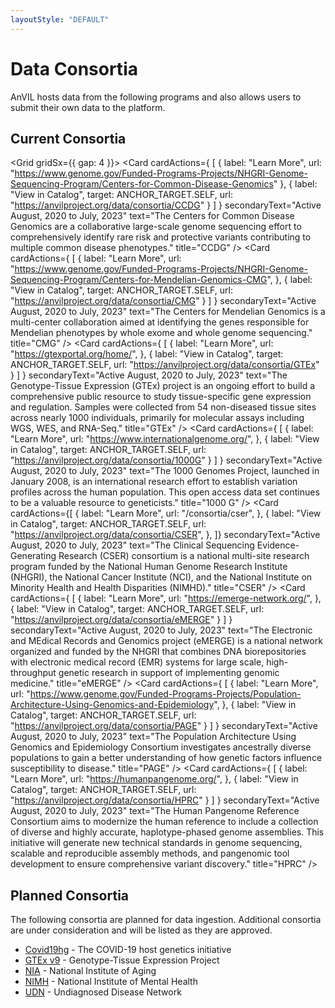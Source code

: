 ```yaml
---
layoutStyle: "DEFAULT"
---
```



# Data Consortia

AnVIL hosts data from the following programs and also allows users to submit their own data to the platform.

<DataIngestionChart />

## Current Consortia

<Grid gridSx={{ gap: 4 }}>
  <Card
    cardActions={
      [
        {
          label: "Learn More",
          url: "https://www.genome.gov/Funded-Programs-Projects/NHGRI-Genome-Sequencing-Program/Centers-for-Common-Disease-Genomics"
        },
        {
          label: "View in Catalog",
          target: ANCHOR_TARGET.SELF,
          url: "https://anvilproject.org/data/consortia/CCDG"
        }
      ]
    }
    secondaryText="Active August, 2020 to July, 2023"
    text="The Centers for Common Disease Genomics are a collaborative large-scale genome sequencing effort to comprehensively identify rare risk and protective variants contributing to multiple common disease phenotypes."
    title="CCDG" />
  <Card
    cardActions={
      [
        {
          label: "Learn More",
          url: "https://www.genome.gov/Funded-Programs-Projects/NHGRI-Genome-Sequencing-Program/Centers-for-Mendelian-Genomics-CMG",
        },
        {
          label: "View in Catalog",
          target: ANCHOR_TARGET.SELF,
          url: "https://anvilproject.org/data/consortia/CMG"
        }
      ]
    }
    secondaryText="Active August, 2020 to July, 2023"
    text="The Centers for Mendelian Genomics is a multi-center collaboration aimed at identifying the genes responsible for Mendelian phenotypes by whole exome and whole genome sequencing."
    title="CMG" />
  <Card
    cardActions={
      [
        {
          label: "Learn More",
          url: "https://gtexportal.org/home/",
        },
        {
          label: "View in Catalog",
          target: ANCHOR_TARGET.SELF,
          url: "https://anvilproject.org/data/consortia/GTEx"
        }
      ]
    }
    secondaryText="Active August, 2020 to July, 2023"
    text="The Genotype-Tissue Expression (GTEx) project is an ongoing effort to build a comprehensive public resource to study tissue-specific gene expression and regulation. Samples were collected from 54 non-diseased tissue sites across nearly 1000 individuals, primarily for molecular assays including WGS, WES, and RNA-Seq."
    title="GTEx" />
  <Card
    cardActions={
      [
        {
          label: "Learn More",
          url: "https://www.internationalgenome.org/",
        },
        {
          label: "View in Catalog",
          target: ANCHOR_TARGET.SELF,
          url: "https://anvilproject.org/data/consortia/1000G"
        }
      ]
    }
    secondaryText="Active August, 2020 to July, 2023"
    text="The 1000 Genomes Project, launched in January 2008, is an international research effort to establish variation profiles across the human population. This open access data set continues to be a valuable resource to geneticists."
    title="1000 G" />
  <Card
    cardActions={[
      {
        label: "Learn More",
        url: "/consortia/cser",
      },
      {
        label: "View in Catalog",
        target: ANCHOR_TARGET.SELF,
        url: "https://anvilproject.org/data/consortia/CSER",
      },
    ]}
    secondaryText="Active August, 2020 to July, 2023"
    text="The Clinical Sequencing Evidence-Generating Research (CSER) consortium is a national multi-site research program funded by the National Human Genome Research Institute (NHGRI), the National Cancer Institute (NCI), and the National Institute on Minority Health and Health Disparities (NIMHD)."
    title="CSER"
  />
  <Card
    cardActions={
      [
        {
          label: "Learn More",
          url: "https://emerge-network.org/",
        },
        {
          label: "View in Catalog",
          target: ANCHOR_TARGET.SELF,
          url: "https://anvilproject.org/data/consortia/eMERGE"
        }
      ]
    }
    secondaryText="Active August, 2020 to July, 2023"
    text="The Electronic and MEdical Records and Genomics project (eMERGE) is a national network organized and funded by the NHGRI that combines DNA biorepositories with electronic medical record (EMR) systems for large scale, high-throughput genetic research in support of implementing genomic medicine."
    title="eMERGE" />
  <Card
    cardActions={
      [
        {
          label: "Learn More",
          url: "https://www.genome.gov/Funded-Programs-Projects/Population-Architecture-Using-Genomics-and-Epidemiology",
        },
        {
          label: "View in Catalog",
          target: ANCHOR_TARGET.SELF,
          url: "https://anvilproject.org/data/consortia/PAGE"
        }
      ]
    }
    secondaryText="Active August, 2020 to July, 2023"
    text="The Population Architecture Using Genomics and Epidemiology Consortium investigates ancestrally diverse populations to gain a better understanding of how genetic factors influence susceptibility to disease."
    title="PAGE" />
  <Card
    cardActions={
      [
        {
          label: "Learn More",
          url: "https://humanpangenome.org/",
        },
        {
          label: "View in Catalog",
          target: ANCHOR_TARGET.SELF,
          url: "https://anvilproject.org/data/consortia/HPRC"
        }
      ]
    }
    secondaryText="Active August, 2020 to July, 2023"
    text="The Human Pangenome Reference Consortium aims to modernize the human reference to include a collection of diverse and highly accurate, haplotype-phased genome assemblies. This initiative will generate new technical standards in genome sequencing, scalable and reproducible assembly methods, and pangenomic tool development to ensure comprehensive variant discovery."
    title="HPRC" />
</Grid>

## Planned Consortia

The following consortia are planned for data ingestion. Additional consortia are under consideration and will be
listed as they are approved.

- [Covid19hg](https://www.covid19hg.org/) - The COVID-19 host genetics initiative
- [GTEx v9](https://gtexportal.org/home/) - Genotype-Tissue Expression Project
- [NIA](https://www.nia.nih.gov/) - National Institute of Aging
- [NIMH](https://nda.nih.gov/) - National Institute of Mental Health
- [UDN](https://undiagnosed.hms.harvard.edu/) - Undiagnosed Disease Network
